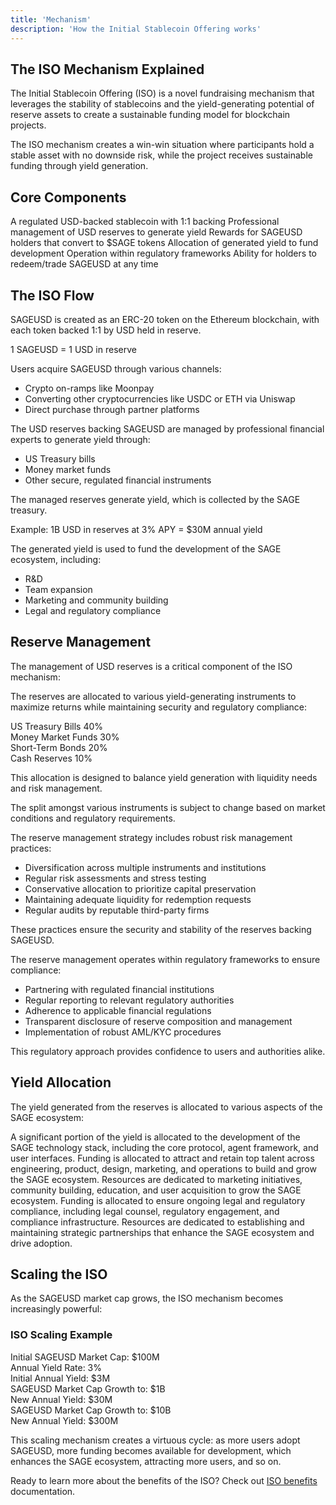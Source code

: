 ```yaml
---
title: 'Mechanism'
description: 'How the Initial Stablecoin Offering works'
---
```


## The ISO Mechanism Explained

The Initial Stablecoin Offering (ISO) is a novel fundraising mechanism that leverages the stability of stablecoins and the yield-generating potential of reserve assets to create a sustainable funding model for blockchain projects.

<Note>
  The ISO mechanism creates a win-win situation where participants hold a stable asset with no downside risk, while the project receives sustainable funding through yield generation.
</Note>

## Core Components

<CardGroup cols={3}>
  <Card title="SAGEUSD" icon="dollar-sign">
    A regulated USD-backed stablecoin with 1:1 backing
  </Card>
  <Card title="Reserve Management" icon="vault">
    Professional management of USD reserves to generate yield
  </Card>
  <Card title="Points Program" icon="star">
    Rewards for SAGEUSD holders that convert to $SAGE tokens
  </Card>
  <Card title="Yield Allocation" icon="money-bill-transfer">
    Allocation of generated yield to fund development
  </Card>
  <Card title="Regulatory Compliance" icon="scale-balanced">
    Operation within regulatory frameworks
  </Card>
  <Card title="Redemption Mechanism" icon="rotate-left">
    Ability for holders to redeem/trade SAGEUSD at any time
  </Card>
</CardGroup>

## The ISO Flow

<Steps>
  <Step title="Stablecoin Creation">
    <div className="space-y-2">
      <p>SAGEUSD is created as an ERC-20 token on the Ethereum blockchain, with each token backed 1:1 by USD held in reserve.</p>
      <div className="bg-gray-100 dark:bg-gray-800 p-4 rounded-lg">
        <p className="font-mono text-sm">1 SAGEUSD = 1 USD in reserve</p>
      </div>
    </div>
  </Step>
  <Step title="User Acquisition">
    <div className="space-y-2">
      <p>Users acquire SAGEUSD through various channels:</p>
      <ul className="list-disc pl-6">
        <li>Crypto on-ramps like Moonpay</li>
        <li>Converting other cryptocurrencies like USDC or ETH via Uniswap</li>
        <li>Direct purchase through partner platforms</li>
      </ul>
    </div>
  </Step>
  <Step title="Reserve Management">
    <div className="space-y-2">
      <p>The USD reserves backing SAGEUSD are managed by professional financial experts to generate yield through:</p>
      <ul className="list-disc pl-6">
        <li>US Treasury bills</li>
        <li>Money market funds</li>
        <li>Other secure, regulated financial instruments</li>
      </ul>
    </div>
  </Step>
  <Step title="Yield Generation">
    <div className="space-y-2">
      <p>The managed reserves generate yield, which is collected by the SAGE treasury.</p>
      <div className="bg-gray-100 dark:bg-gray-800 p-4 rounded-lg">
        <p className="font-mono text-sm">Example: 1B USD in reserves at 3% APY = $30M annual yield</p>
      </div>
    </div>
  </Step>
  <Step title="Development Funding">
    <div className="space-y-2">
      <p>The generated yield is used to fund the development of the SAGE ecosystem, including:</p>
      <ul className="list-disc pl-6">
        <li>R&D</li>
        <li>Team expansion</li>
        <li>Marketing and community building</li>
        <li>Legal and regulatory compliance</li>
      </ul>
    </div>
  </Step>
</Steps>

## Reserve Management

The management of USD reserves is a critical component of the ISO mechanism:

<Tabs>
  <Tab title="Yield Generation">
    <div className="space-y-4">
      <p>The reserves are allocated to various yield-generating instruments to maximize returns while maintaining security and regulatory compliance:</p>
      <div className="flex flex-col space-y-2">
        <div className="flex items-center justify-between">
          <span>US Treasury Bills</span>
          <span className="font-mono">40%</span>
        </div>
        <div className="w-full bg-gray-200 dark:bg-gray-700 rounded-full h-2.5">
          <div className="bg-green-600 h-2.5 rounded-full" style={{ width: '40%' }}></div>
        </div>
        <div className="flex items-center justify-between">
          <span>Money Market Funds</span>
          <span className="font-mono">30%</span>
        </div>
        <div className="w-full bg-gray-200 dark:bg-gray-700 rounded-full h-2.5">
          <div className="bg-green-600 h-2.5 rounded-full" style={{ width: '30%' }}></div>
        </div>
        <div className="flex items-center justify-between">
          <span>Short-Term Bonds</span>
          <span className="font-mono">20%</span>
        </div>
        <div className="w-full bg-gray-200 dark:bg-gray-700 rounded-full h-2.5">
          <div className="bg-green-600 h-2.5 rounded-full" style={{ width: '20%' }}></div>
        </div>
        <div className="flex items-center justify-between">
          <span>Cash Reserves</span>
          <span className="font-mono">10%</span>
        </div>
        <div className="w-full bg-gray-200 dark:bg-gray-700 rounded-full h-2.5">
          <div className="bg-green-600 h-2.5 rounded-full" style={{ width: '10%' }}></div>
        </div>
      </div>
      <p>This allocation is designed to balance yield generation with liquidity needs and risk management.</p>
    </div>
    <Note>
      The split amongst various instruments is subject to change based on market conditions and regulatory requirements.
    </Note>
  </Tab>
  <Tab title="Risk Management">
    <div className="space-y-4">
      <p>The reserve management strategy includes robust risk management practices:</p>
      <ul className="list-disc pl-6">
        <li>Diversification across multiple instruments and institutions</li>
        <li>Regular risk assessments and stress testing</li>
        <li>Conservative allocation to prioritize capital preservation</li>
        <li>Maintaining adequate liquidity for redemption requests</li>
        <li>Regular audits by reputable third-party firms</li>
      </ul>
      <p>These practices ensure the security and stability of the reserves backing SAGEUSD.</p>
    </div>
  </Tab>
  <Tab title="Regulatory Compliance">
    <div className="space-y-4">
      <p>The reserve management operates within regulatory frameworks to ensure compliance:</p>
      <ul className="list-disc pl-6">
        <li>Partnering with regulated financial institutions</li>
        <li>Regular reporting to relevant regulatory authorities</li>
        <li>Adherence to applicable financial regulations</li>
        <li>Transparent disclosure of reserve composition and management</li>
        <li>Implementation of robust AML/KYC procedures</li>
      </ul>
      <p>This regulatory approach provides confidence to users and authorities alike.</p>
    </div>
  </Tab>
</Tabs>

## Yield Allocation

The yield generated from the reserves is allocated to various aspects of the SAGE ecosystem:

<AccordionGroup>
  <Accordion icon="code" title="R&D">
    A significant portion of the yield is allocated to the development of the SAGE technology stack, including the core protocol, agent framework, and user interfaces.
  </Accordion>
  <Accordion icon="users" title="Team Expansion">
    Funding is allocated to attract and retain top talent across engineering, product, design, marketing, and operations to build and grow the SAGE ecosystem.
  </Accordion>
  <Accordion icon="bullhorn" title="Marketing and Community">
    Resources are dedicated to marketing initiatives, community building, education, and user acquisition to grow the SAGE ecosystem.
  </Accordion>
  <Accordion icon="scale-balanced" title="Legal and Compliance">
    Funding is allocated to ensure ongoing legal and regulatory compliance, including legal counsel, regulatory engagement, and compliance infrastructure.
  </Accordion>
  <Accordion icon="handshake" title="Partnerships">
    Resources are dedicated to establishing and maintaining strategic partnerships that enhance the SAGE ecosystem and drive adoption.
  </Accordion>
</AccordionGroup>

## Scaling the ISO

As the SAGEUSD market cap grows, the ISO mechanism becomes increasingly powerful:

<Frame>
  <div className="bg-gray-100 dark:bg-gray-800 p-6 rounded-lg">
    <h3 className="text-lg font-bold mb-4">ISO Scaling Example</h3>
    <div className="space-y-4">
      <div className="flex justify-between">
        <span>Initial SAGEUSD Market Cap:</span>
        <span className="font-mono">$100M</span>
      </div>
      <div className="flex justify-between">
        <span>Annual Yield Rate:</span>
        <span className="font-mono">3%</span>
      </div>
      <div className="flex justify-between">
        <span>Initial Annual Yield:</span>
        <span className="font-mono">$3M</span>
      </div>
      <div className="border-t border-gray-300 dark:border-gray-600 pt-4">
        <div className="flex justify-between">
          <span>SAGEUSD Market Cap Growth to:</span>
          <span className="font-mono">$1B</span>
        </div>
        <div className="flex justify-between">
          <span>New Annual Yield:</span>
          <span className="font-mono">$30M</span>
        </div>
      </div>
      <div className="border-t border-gray-300 dark:border-gray-600 pt-4">
        <div className="flex justify-between">
          <span>SAGEUSD Market Cap Growth to:</span>
          <span className="font-mono">$10B</span>
        </div>
        <div className="flex justify-between">
          <span>New Annual Yield:</span>
          <span className="font-mono">$300M</span>
        </div>
      </div>
    </div>
  </div>
</Frame>

This scaling mechanism creates a virtuous cycle: as more users adopt SAGEUSD, more funding becomes available for development, which enhances the SAGE ecosystem, attracting more users, and so on.

Ready to learn more about the benefits of the ISO? Check out [ISO benefits](/iso/benefits) documentation. 